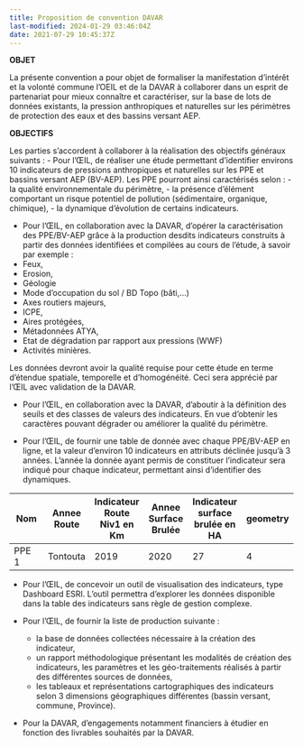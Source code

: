 ```yaml
---
title: Proposition de convention DAVAR
last-modified: 2024-01-29 03:46:04Z
date: 2021-07-29 10:45:37Z
---
```


**OBJET**

La présente convention a pour objet de formaliser la manifestation d’intérêt et la volonté commune l’OEIL et de la DAVAR à collaborer dans un esprit de partenariat pour mieux connaître et caractériser, sur la base de lots de données existants, la pression anthropiques et naturelles sur les périmètres de protection des eaux et des bassins versant AEP. 


**OBJECTIFS**

Les parties s'accordent à collaborer à la réalisation des objectifs généraux suivants :
- Pour l’ŒIL, de réaliser une étude permettant d'identifier environs 10 indicateurs de pressions anthropiques et naturelles sur les PPE et bassins versant AEP (BV-AEP). Les PPE pourront ainsi caractérisés selon :
	- la qualité environnementale du périmètre, 
	- la présence d’élément comportant un risque potentiel de pollution (sédimentaire, organique, chimique),
	- la dynamique d’évolution de certains indicateurs.

- Pour l’ŒIL, en collaboration avec la DAVAR, d’opérer la caractérisation des PPE/BV-AEP grâce à la production desdits indicateurs construits à partir des données identifiées et compilées au cours de l'étude, à savoir par exemple :
- Feux, 
- Erosion,
- Géologie
- Mode d'occupation du sol / BD Topo (bâti,…)
- Axes routiers majeurs,
- ICPE,
- Aires protégées,
- Métadonnées ATYA,
- Etat de dégradation par rapport aux pressions (WWF) 
- Activités minières.

Les données devront avoir la qualité requise pour cette étude en terme d’étendue spatiale, temporelle et d’homogénéité. Ceci sera apprécié par l’ŒIL avec validation de la DAVAR.

- Pour l’ŒIL, en collaboration avec la DAVAR, d’aboutir à la définition des seuils et des classes de valeurs des indicateurs. En vue d’obtenir les caractères pouvant dégrader ou améliorer la qualité du périmètre.

- Pour l’ŒIL, de fournir une table de donnée avec chaque PPE/BV-AEP en ligne, et la valeur d'environ 10 indicateurs en attributs déclinée jusqu'à 3 années. L'année la donnée ayant permis de constituer l'indicateur sera indiqué pour chaque indicateur, permettant ainsi d'identifier des dynamiques.


| Nom	| Annee Route |	Indicateur Route Niv1 en Km	| Annee Surface Brulée	| Indicateur surface brulée en HA	| geometry|
|---|---|---|---|---|---|
|PPE 1 |Tontouta	|2019	|2020|	27	|4	|MULTIPOLYGON(...)|



- Pour l’ŒIL, de concevoir un outil de visualisation des indicateurs, type Dashboard ESRI. L’outil permettra d’explorer les données disponible dans la table des indicateurs sans règle de gestion complexe.


- Pour l’ŒIL, de fournir la liste de production suivante :
	- la base de données collectées nécessaire à la création des indicateur,
	- un rapport méthodologique présentant les modalités de création des indicateurs, les paramètres et les géo-traitements réalisés à partir des différentes sources de données,
	- les tableaux et représentations cartographiques des indicateurs selon 3 dimensions géographiques différentes (bassin versant, commune, Province).

- Pour la DAVAR, d’engagements notamment financiers à étudier en fonction des livrables souhaités par la DAVAR.
